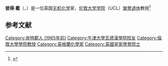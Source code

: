 {{Infobox scientist
| name              = Peter Day
| birth_date        = {{birth date|df=yes|1938|08|20}}<ref name=whoswho>{{Who's Who | surname = DAY | othernames = Prof. Peter | id = U13277 | volume = 2016 | edition = online [[Oxford_University_Press|Oxford University Press]]|location=Oxford}} {{subscription required}}</ref> <ref name="#1">{{cite web|title=Obituary: Oxford University chemistry professor Peter Day|url=https://www.oxfordmail.co.uk/news/18480819.obituary-oxford-university-chemistry-professor-peter-day/website=oxfordmail.co.uk|accessdate=2020-08-23|date=2020-05-28 }} </ref>
| birth_place       = 英格兰 [[肯特郡|肯特郡]][[Wrotham|Wrotham]]
| death_date        =  {{Death date and age|df=yes|2020|5|19|1938|8|20}}
| death_place       =  英格兰[[牛津郡|牛津郡]][[Marsh_Baldon|Marsh Baldon]]<ref name="#1"/>
| workplaces        = [[伦敦大学学院|伦敦大学学院]]
| alma_mater        = [[牛津大学|牛津大学]]（BA, DPhil）
| thesis_title      = Light induced charge transfer in solids
| thesis_year       = 1965
| thesis_url = http://solo.bodleian.ox.ac.uk/primo_library/libweb/action/display.do?doc=oxfaleph020495914
| doctoral_advisor = [[R·J·P·威廉斯|R·J·P·威廉斯]]<ref name=dphil>{{cite thesis |degree=DPhil |first=Peter |last=Day |title=Light induced charge transfer in solids |publisher=University of Oxford |year=1965 |url=http://solo.bodleian.ox.ac.uk/primo_library/libweb/action/display.do?doc=oxfaleph020495914 |oclc=944386301 |access-date=2020-11-02 |archive-date=2020-09-16 |archive-url=https://web.archive.org/web/20200916234354/http://solo.bodleian.ox.ac.uk/primo_library/libweb/action/display.do?doc=oxfaleph020495914 |dead-url=no }}</ref>
| awards =  [[皇家学会院士|FRS]]（1986年）<ref name=frs>{{cite web|archiveurl=https://web.archive.org/web/20151117020008/https://royalsociety.org/people/peter-day-11321/|archivedate=2015-11-17|url=https://royalsociety.org/people/peter-day-11321/|title=Professor Peter Day FRS|publisher=[[Royal_Society|Royal Society]]|location=London}} One or more of the preceding sentences incorporates text from the royalsociety.org website where: {{quote|"All text published under the heading 'Biography' on Fellow profile pages is available under [[Creative_Commons_license|Creative Commons Attribution 4.0 International License]]." --{{cite web |url=https://royalsociety.org/about-us/terms-conditions-policies/ |title=Royal Society Terms, conditions and policies |accessdate=2016-03-09 |url-status=bot: unknown |archiveurl=https://web.archive.org/web/20150925220834/https://royalsociety.org/about-us/terms-conditions-policies/ |archivedate=2015-09-25 }}}}</ref>
| doctoral_students = [[马修·罗塞因斯基|马修·罗塞因斯基]]<ref>{{cite thesis|degree=DPhil|publisher=University of Oxford|title=Physical properties of superconducting oxides and radical cation salts.|first=Matthew Jonathan.|last=Rosseinsky|year=1990|url=http://ethos.bl.uk/OrderDetails.do?uin=uk.bl.ethos.258032|oclc=556532427|access-date=2020-11-02|archive-date=2016-04-05|archive-url=https://web.archive.org/web/20160405035446/http://ethos.bl.uk/OrderDetails.do?uin=uk.bl.ethos.258032}}</ref>
| website = {{URL|ucl.ac.uk/chemistry/staff/emeritus/peter_day}}
}}
'''彼得·戴'''（{{lang-en|Peter Day}}，{{bd|1938年|8月20日|2020年|5月19日|catIdx=Day}}）是一位英国[[无机化学|无机化学]]家，[[伦敦大学学院|伦敦大学学院]]（UCL）[[榮譽退休|榮譽退休]]教授<ref>{{Cite web |url=https://www.sjc.ox.ac.uk/discover/news/professor-peter-day-frs-frsc-finstp/ |title=存档副本 |access-date=2020-11-02 |archive-date=2022-04-04 |archive-url=https://web.archive.org/web/20220404041736/https://www.sjc.ox.ac.uk/discover/news/professor-peter-day-frs-frsc-finstp/ }}</ref>

==参考文献==
{{reflist}}

{{s-start}}
{{s-culture}}
{{succession box
 |title=[[Director_of_the_Royal_Institution|Director of the Royal Institution]]
 |before=[[约翰·默瑞格·托马斯|约翰·默瑞格·托马斯]]
 |years=1991–1998
 |after=[[苏珊·格林菲尔德|苏珊·格林菲尔德]]
}}
{{s-end}}

{{Authority control}}

{{DEFAULTSORT:Day, Peter}}
{{chemist-stub}}

[[Category:肯特郡人_(1965年前)|Category:肯特郡人 (1965年前)]]
[[Category:牛津大學瓦德漢學院校友|Category:牛津大學瓦德漢學院校友]]
[[Category:倫敦大學學院教授|Category:倫敦大學學院教授]]
[[Category:英格蘭化學家|Category:英格蘭化學家]]
[[Category:英國皇家學會院士|Category:英國皇家學會院士]]